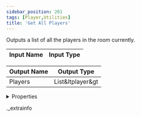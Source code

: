 ```yaml
---
sidebar_position: 201
tags: [Player,Utilities]
title: 'Get All Players'
---
```


Outputs a list of all the players in the room currently.



<IChip uuid="3f4346b1-bc6f-4aca-9650-d43cbd4acc5b" />

| Input Name | Input Type |
|-----------|-----------|

| Output Name | Output Type |
|-----------|-----------|
| Players | List&ltplayer&gt |


<details>
  <summary>Properties</summary>
  <div>
    <div>
    <table>
      <thead>
        <tr>
          <th>Room availability:</th>
          <th>Available everywhere</th>
        </tr>
        <tr>
          <th>Is beta required?</th>
          <th>No</th>
        </tr>
        <tr>
          <th>Is this chip a trolling risk?</th>
          <th>No</th>
        </tr>
        <tr>
          <th>Is this chip a role assignment risk?</th>
          <th>No</th>
        </tr>
        <tr>
          <th>Chip UUID</th>
          <th>3f4346b1-bc6f-4aca-9650-d43cbd4acc5b</th>
        </tr>
      </thead>
    </table>
    </div>
  </div>
</details>

._extrainfo